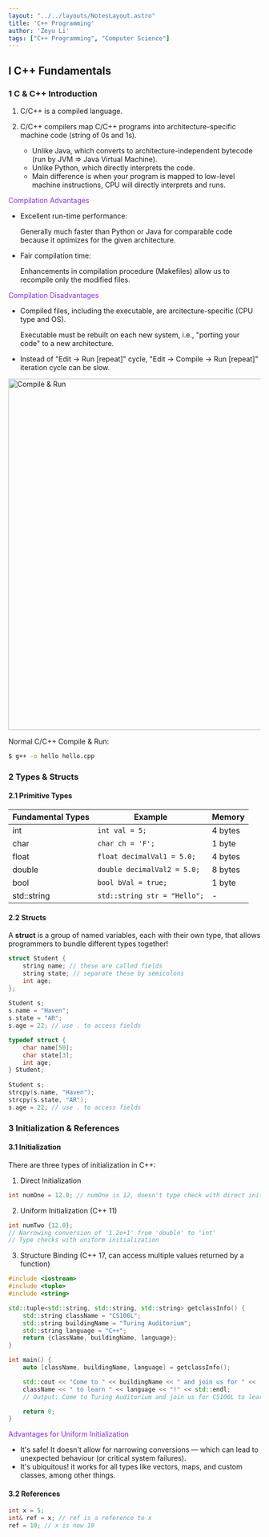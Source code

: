 ```yaml
---
layout: "../../layouts/NotesLayout.astro"
title: 'C++ Programming'
author: 'Zeyu Li'
tags: ["C++ Programming", "Computer Science"]
---
```


## Ⅰ C++ Fundamentals

### 1 C & C++ Introduction

1. C/C++ is a compiled language.

2. C/C++ compilers map C/C++ programs into architecture-specific machine code (string of
 0s and 1s).
    * Unlike Java, which converts to architecture-independent bytecode (run by JVM => 
    Java Virtual Machine).
    * Unlike Python, which directly interprets the code.
    * Main difference is when your program is mapped to low-level machine instructions, 
    CPU will directly interprets and runs.

<p style="color: BlueViolet">Compilation Advantages</p>

* Excellent run-time performance:

  Generally much faster than Python or Java for comparable code because it optimizes for 
  the given architecture.

* Fair compilation time:

  Enhancements in compilation procedure (Makefiles) allow us to recompile only the 
  modified files.

<p style="color: BlueViolet">Compilation Disadvantages</p>

* Compiled files, including the executable, are arcitecture-specific (CPU type and OS).

  Executable must be rebuilt on each new system, i.e., "porting your code" to a new 
  architecture.

* Instead of "Edit -> Run [repeat]" cycle, "Edit -> Compile -> Run [repeat]" iteration 
  cycle can be slow.

<img src="/assets/c-programming/1-1-1.png" alt="Compile & Run" width="700" />

Normal C/C++ Compile & Run:

```bash
$ g++ -o hello hello.cpp
```

### 2 Types & Structs

#### 2.1 Primitive Types

| Fundamental Types | Example                     | Memory   |
|-------------------|-----------------------------|----------|
| int               | `int val = 5;`              | 4 bytes  |
| char              | `char ch = 'F';`            | 1 byte   |
| float             | `float decimalVal1 = 5.0;`  | 4 bytes  |
| double            | `double decimalVal2 = 5.0;` | 8 bytes  |
| bool              | `bool bVal = true;`         | 1 byte   |
| std::string       | `std::string str = "Hello";`| -        |

#### 2.2 Structs

A **struct** is a group of named variables, each with their own type, that allows
programmers to bundle different types together!

```cpp
struct Student {
    string name; // these are called fields
    string state; // separate these by semicolons
    int age;
};
 
Student s;
s.name = "Haven";
s.state = "AR";
s.age = 22; // use . to access fields
```

```c
typedef struct {
    char name[50];
    char state[3];
    int age;
} Student;
 
Student s;
strcpy(s.name, "Haven");
strcpy(s.state, "AR");
s.age = 22; // use . to access fields
```

### 3 Initialization & References

#### 3.1 Initialization

There are three types of initialization in C++:

1. Direct Initialization

```cpp
int numOne = 12.0; // numOne is 12, doesn't type check with direct initialzation
```

2. Uniform Initialization (C++ 11)

```cpp
int numTwo {12.0};
// Narrowing conversion of '1.2e+1' from 'double' to 'int'
// Type checks with uniform initialization
```

3. Structure Binding (C++ 17, can access multiple values returned by a function)

```cpp
#include <iostream>
#include <tuple>
#include <string>

std::tuple<std::string, std::string, std::string> getclassInfo() {
    std::string className = "CS106L";
    std::string buildingName = "Turing Auditorium";
    std::string language = "C++";
    return {className, buildingName, language};
}

int main() {
    auto [className, buildingName, language] = getclassInfo();

    std::cout << "Come to " << buildingName << " and join us for " <<
    className << " to learn " << language << "!" << std::endl;
    // Output: Come to Turing Auditorium and join us for CS106L to learn C++!

    return 0;
}
```

<p style="color:BlueViolet">Advantages for Uniform Initialization</p>

* It's safe! It doesn't allow for narrowing conversions — which can lead to unexpected 
  behaviour (or critical system failures).
* It's ubiquitous! it works for all types like vectors, maps, and custom classes, among
  other things.

#### 3.2 References

```cpp
int x = 5;
int& ref = x; // ref is a reference to x
ref = 10; // x is now 10
```

